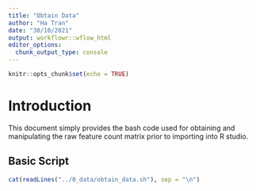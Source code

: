 ---
title: "Obtain Data"
author: "Ha Tran"
date: "30/10/2021"
output: workflowr::wflow_html
editor_options:
  chunk_output_type: console
---

```{r setup, include=FALSE}
knitr::opts_chunk$set(echo = TRUE)
```

# Introduction

This document simply provides the bash code used for obtaining and manipulating the raw feature count matrix prior to importing into R studio.

## Basic Script

```{r}
cat(readLines("../0_data/obtain_data.sh"), sep = "\n")
```
